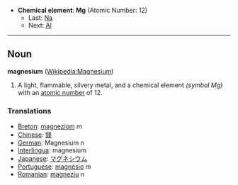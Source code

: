 *'''Chemical element''': '''Mg''' (Atomic Number: 12)
**Last: [[Sodium|Na]]
**Next: [[Aluminium|Al]]
----
== Noun ==
'''magnesium''' ([[en:Magnesium|Wikipedia:Magnesium]])

# A light, flammable, silvery metal, and a chemical element ''(symbol Mg)'' with an [[atomic number]] of 12.

===Translations===
*[[Breton]]: [[magneziom]] ''m''
*[[Chinese]]: [[鎂]]
*[[German]]: Magnesium ''n''
*[[Interlingua]]: magnesium
*[[Japanese]]: [[マグネシウム]]
*[[Portuguese]]: [[magnésio]] ''m''
*[[Romanian]]: [[magneziu]] ''n''